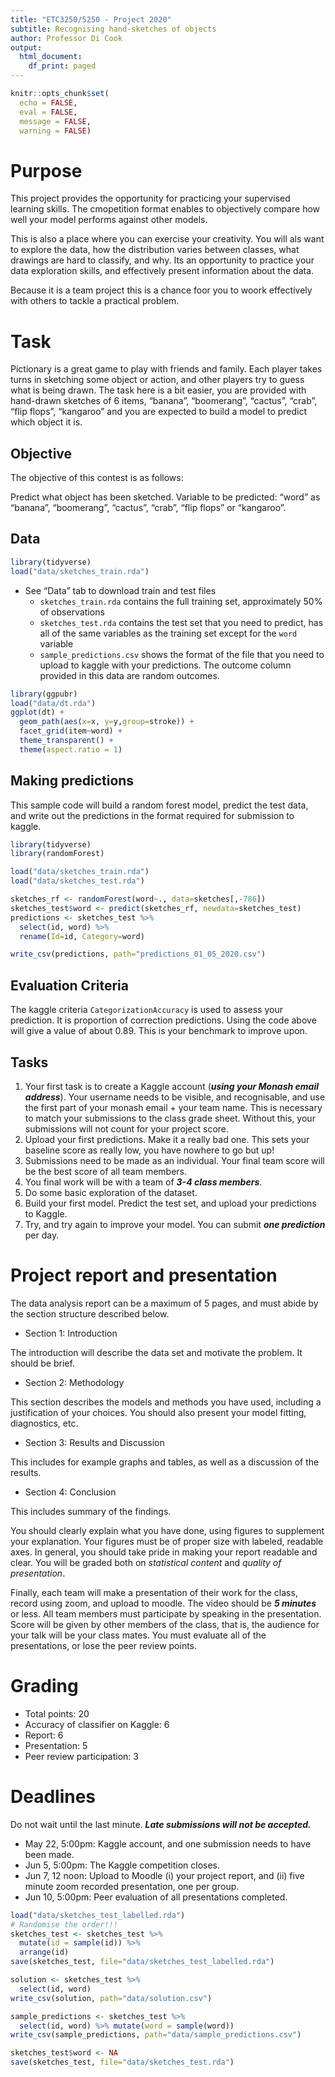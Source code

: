 ```yaml
---
title: "ETC3250/5250 - Project 2020"
subtitle: Recognising hand-sketches of objects
author: Professor Di Cook
output:
  html_document:
    df_print: paged
---
```



```r
knitr::opts_chunk$set(
  echo = FALSE,
  eval = FALSE,
  message = FALSE,
  warning = FALSE)
```

# Purpose

This project provides the opportunity for practicing your supervised learning skills. The cmopetition format enables to objectively compare how well your model performs against other models.

This is also a place where you can exercise your creativity. You will als  want to explore the data, how the distribution varies between classes, what drawings are hard to classify, and why. Its an opportunity to practice your data exploration skills, and effectively present information about the data. 

Because it is a team project this is a chance foor you to woork effectively with others to tackle a practical problem.

# Task

Pictionary is a great game to play with friends and family. Each player takes turns in sketching some object or action, and other players try to guess what is being drawn. The task here is a bit easier, you are provided with hand-drawn sketches of 6 items,  "banana", "boomerang", "cactus", "crab", "flip flops", "kangaroo" and  you are expected to build a model to predict which object it is. 

## Objective

The objective of this contest is as follows:

Predict what object has been sketched.
Variable to be predicted: "word" as "banana", "boomerang", "cactus", "crab", "flip flops" or "kangaroo". 

## Data

```r
library(tidyverse)
load("data/sketches_train.rda")
```

- See "Data" tab to download train and test files 
    - `sketches_train.rda` contains the full training set, approximately 50% of observations
    - `sketches_test.rda` contains the test set that you need to predict, has all of the same variables as the training set except for the `word` variable
    - `sample_predictions.csv` shows the format of the file that you need to upload to kaggle with your predictions. The outcome column provided in this data are random outcomes.

```r
library(ggpubr)
load("data/dt.rda")
ggplot(dt) + 
  geom_path(aes(x=x, y=y,group=stroke)) +
  facet_grid(item~word) +
  theme_transparent() +
  theme(aspect.ratio = 1)
```

## Making predictions

This sample code will build a random forest model, predict the test data, and write out the predictions in the format required for submission to kaggle.

```r
library(tidyverse)
library(randomForest)

load("data/sketches_train.rda")
load("data/sketches_test.rda")

sketches_rf <- randomForest(word~., data=sketches[,-786])
sketches_test$word <- predict(sketches_rf, newdata=sketches_test)
predictions <- sketches_test %>%
  select(id, word) %>%
  rename(Id=id, Category=word)

write_csv(predictions, path="predictions_01_05_2020.csv")
```

## Evaluation Criteria

The kaggle criteria `CategorizationAccuracy` is used to assess your prediction. It is proportion of correction predictions. Using the code above will give a value of about 0.89. This is your benchmark to improve upon.

## Tasks

1. Your first task is to create a Kaggle account (___using your Monash email address___). Your username needs to be visible, and recognisable, and use the first part of your monash email + your team name. This is necessary to match your submissions to the class grade sheet. Without this, your submissions will not count for your project score. 
2. Upload your first predictions. Make it a really bad one. This sets your baseline score as really low, you have nowhere to go but up!
3. Submissions need to be made as an individual. Your final team score will be the best score of all team members.
4. You final work will be with a team of ___3-4 class members___.
5. Do some basic exploration of the dataset.
6. Build your first model. Predict the test set, and upload your predictions to Kaggle.
7. Try, and try again to improve your model. You can submit ___one prediction___ per day.

# Project report and presentation

The data analysis report can be a maximum of 5 pages, and must abide by the section structure described below.

- Section 1: Introduction

The introduction will describe the data set and motivate the problem. It should be brief.

- Section 2: Methodology

This section describes the models and methods you have used, including a justification of your choices. You should also present your model fitting, diagnostics, etc.

- Section 3: Results and Discussion

This includes for example graphs and tables, as well as a discussion of the results.

- Section 4: Conclusion

This includes summary of the findings.

You should clearly explain what you have done, using figures to supplement your explanation. Your figures must be of proper size with labeled, readable axes. In general, you should take pride in making your report readable and clear. You will be graded both on *statistical content* and *quality of presentation*.

Finally, each team will make a presentation of their work for the class, record using zoom, and upload to moodle. The video should be ___5 minutes___ or less. All team members must participate by speaking in the presentation. Score will be given by other members of the class, that is, the audience for your talk will be your class mates. You must evaluate all of the presentations, or lose the peer review points.

# Grading

- Total points: 20
- Accuracy of classifier on Kaggle: 6
- Report: 6
- Presentation: 5
- Peer review participation: 3

# Deadlines

Do not wait until the last minute. ___Late submissions will not be accepted.___

- May 22, 5:00pm: Kaggle account, and one submission  needs to have been made.
- Jun 5, 5:00pm: The Kaggle competition closes.
- Jun 7, 12 noon: Upload to Moodle (i) your project report, and (ii) five minute zoom recorded presentation,  one per group.
- Jun 10, 5:00pm: Peer evaluation of all presentations completed.


```r
load("data/sketches_test_labelled.rda")
# Randomise the order!!!
sketches_test <- sketches_test %>% 
  mutate(id = sample(id)) %>%
  arrange(id)
save(sketches_test, file="data/sketches_test_labelled.rda")

solution <- sketches_test %>% 
  select(id, word)
write_csv(solution, path="data/solution.csv")

sample_predictions <- sketches_test %>%
  select(id, word) %>% mutate(word = sample(word))
write_csv(sample_predictions, path="data/sample_predictions.csv")

sketches_test$word <- NA
save(sketches_test, file="data/sketches_test.rda")
```
